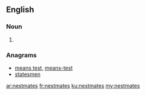 ==English==

===Noun===
{{head|en}}

# {{plural of|nestmate}}

===Anagrams===
* [[means test#English|means test]], [[means-test#English|means-test]]
* [[statesmen#English|statesmen]]

[[ar:nestmates]]
[[fr:nestmates]]
[[ku:nestmates]]
[[my:nestmates]]